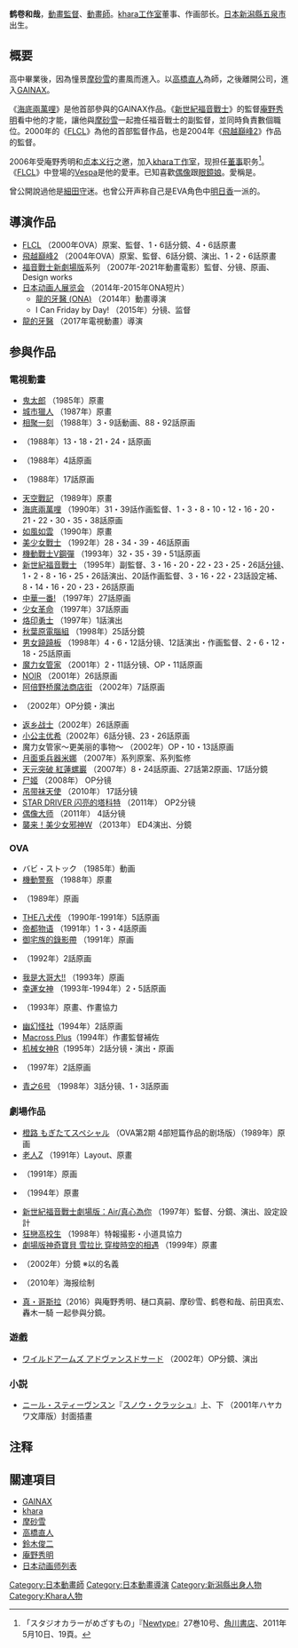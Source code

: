 {{noteTA|G1=Anime}}
{{藝人
|姓名 = 鶴卷和哉
|類型 = 導演
|圖片 = 
|圖片尺寸 = 
|圖片簡介 = 
|本名 = 
|外文名 = {{lang|ja|{{ruby-ja|鶴巻 和哉|つるまき かずや}}}}
|外文 = 
|羅馬拼音 = Tsurumaki Kazuya
|英文名 = 
|暱稱 = 
|其他藝名 = 
|國籍 = {{JPN}}
|民族 = 
|籍貫 = 
|出生日期 = {{Birth date and age|1966|2|2}}
|出生地點 = 
|逝世日期 = 
|逝世地點 = 
|職業 = [[動畫監督|動畫監督]]<br/>[[動畫師|動畫師]]
|語言 = 
|教育程度 = 
|母校 = 
|宗教信仰 = 
|配偶 = 
|兒女 = 
|父母 = 
|親屬 = 
|出道地點 = 
|出道日期 = 
|出道作 = 
|代表作 = [[FLCL|FLCL]]<br/>[[飛越巔峰2|飛越巔峰2]]<br/>[[福音戰士新劇場版|福音戰士新劇場版]]系列
|著名角色 = 
|活躍年代 = 
|經紀公司 = 
|網站 = 
|相關團體 = 
|IMDb = 0875453
|現任成員 = 
|過往成員 = 
|獎項 = 
}}
'''鹤卷和哉'''{{BD|1966年|2月2日|||H鹤卷}}，[[動畫|動畫]][[監督|監督]]、[[動畫師|動畫師]]。[[khara工作室|khara工作室]]董事、作画部长。[[日本|日本]][[新潟縣|新潟縣]][[五泉市|五泉市]]出生。

== 概要 ==
高中畢業後，因為憧景[[摩砂雪|摩砂雪]]的畫風而進入{{tsl|ja|スタジオジャイアンツ|Studio Giants}}。以[[高橋直人|高橋直人]]為師，之後離開公司，進入[[GAINAX|GAINAX]]。

《[[冒險少女娜汀亞|海底兩萬哩]]》是他首部參與的GAINAX作品。《[[新世紀福音戰士|新世紀福音戰士]]》的監督[[庵野秀明|庵野秀明]]看中他的才能，讓他與[[摩砂雪|摩砂雪]]一起擔任福音戰士的副監督，並同時負責數個職位。2000年的《[[FLCL|FLCL]]》為他的首部監督作品，也是2004年《[[飛越巔峰2|飛越巔峰2]]》作品的監督。

2006年受庵野秀明和[[贞本义行|贞本义行]]之邀，加入[[khara工作室|khara工作室]]，现担任[[董事|董事]]职务<ref>{{tsl|ja|氷川竜介|氷川竜介}}「スタジオカラーがめざすもの」『[[Newtype_(杂志)|Newtype]]』27巻10号、[[角川書店|角川書店]]、2011年5月10日、19頁。</ref>。
《[[FLCL|FLCL]]》中登場的[[伟士牌|Vespa]]是他的愛車。已知喜歡[[日本偶像|偶像]]跟[[眼鏡娘|眼鏡娘]]。愛稱是{{nihongo|マッキー}}。

曾公開說過他是[[細田守|細田守]]迷。也曾公开声称自己是EVA角色中[[惣流·明日香·兰格雷|明日香]]一派的。

== 導演作品 ==
* [[FLCL|FLCL]] （2000年OVA）原案、監督、1・6話分鏡、4・6話原畫
* [[飛越巔峰2|飛越巔峰2]] （2004年OVA）原案、監督、6話分鏡、演出、1・2・6話原畫
* [[福音戰士新劇場版|福音戰士新劇場版]]系列 （2007年-2021年動畫電影）監督、分镜、原画、Design works
* [[日本动画人展览会|日本动画人展览会]] （2014年-2015年ONA短片）
** [[龍的牙醫|龍的牙醫 (ONA)]] （2014年）動畫導演
** I Can Friday by Day! （2015年）分镜、监督
* [[龍的牙醫|龍的牙醫]] （2017年電視動畫）導演

== 参與作品 ==
=== 電視動畫 ===
* [[鬼太郎|鬼太郎]] （1985年）原畫
* [[城市獵人|城市獵人]] （1987年）原畫<!-- どのシリーズを担当したのかな？ -->
* [[相聚一刻|相聚一刻]] （1988年）3・9話動画、88・92話原画<!-- テレビ放映は1986年からだが、原畫としてクレジットされるのは1988年より -->
* {{tsl|ja|F (漫画)|F-エフ}} （1988年）13・18・21・24・話原画
* {{tsl|ja|名門!第三野球部|名門!第三野球部}} （1988年）4話原画
* {{tsl|ja|鉄拳チンミ|鉄拳チンミ}}（1988年）17話原画
* [[天空戰記|天空戰記]] （1989年）原畫
* [[冒險少女娜汀亞|海底兩萬哩]] （1990年）31・39話作画監督、1・3・8・10・12・16・20・21・22・30・35・38話原画
* [[如風如雲|如風如雲]] （1990年）原畫
* [[美少女戰士|美少女戰士]] （1992年）28・34・39・46話原画
* [[機動戰士V鋼彈|機動戰士V鋼彈]] （1993年）32・35・39・51話原画
* [[新世紀福音戰士|新世紀福音戰士]] （1995年）副監督、3・16・20・22・23・25・26話[[分镜|分镜]]、1・2・8・16・25・26話演出、20話作画監督、3・16・22・23話設定補、8・14・16・20・23・26話原画
* [[中華一番!|中華一番!]] （1997年）27話原画
* [[少女革命|少女革命]] （1997年）37話原画
* [[烙印勇士|烙印勇士]] （1997年）1話演出
* [[秋葉原電腦組|秋葉原電腦組]] （1998年）25話分鏡
* [[男女蹺蹺板|男女蹺蹺板]] （1998年）4・6・12話分镜、12話演出・作画監督、2・6・12・18・25話原画
* [[魔力女管家|魔力女管家]] （2001年）2・11話分镜、OP・11話原画
* [[NOIR|NOIR]] （2001年）26話原画
* [[阿倍野桥魔法商店街|阿倍野桥魔法商店街]] （2002年）7話原画
* {{tsl|ja|パラッパラッパー|PaRappa the Rapper}} （2002年）OP分鏡・演出
* [[返乡战士|返乡战士]]（2002年）26話原画
* [[小公主优希|小公主优希]]（2002年）6話分镜、23・26話原画
* 魔力女管家～更美丽的事物～ （2002年）OP・10・13話原画
* [[月面兎兵器米娜|月面兎兵器米娜]] （2007年）系列原案、系列監修
* [[天元突破_紅蓮螺巖|天元突破 紅蓮螺巖]] （2007年）8・24話原画、27話第2原画、17話分鏡
* [[尸姬|尸姬]] （2008年） OP分镜
* [[吊带袜天使|吊带袜天使]] （2010年） 17話分镜
* [[STAR_DRIVER_闪亮的塔科特|STAR DRIVER 闪亮的塔科特]] （2011年） OP2分镜
* [[偶像大师_(动画)|偶像大师]] （2011年） 4話分镜
* [[袭来！美少女邪神|襲来！美少女邪神W]] （2013年） ED4演出、分鏡

=== OVA ===
* バビ・ストック （1985年）動画
* [[機動警察|機動警察]] （1988年）原畫
* {{tsl|ja|レイナ剣狼伝説|レイナ剣狼伝説III}} （1989年）原画
* [[THE八犬传|THE八犬传]] （1990年-1991年）5話原画
* [[帝都物语|帝都物语]] （1991年）1・3・4話原画
* [[御宅族的錄影帶|御宅族的錄影帶]]  （1991年）原画
* {{tsl|ja|OZ (樹なつみの漫画)|OZ (漫画)|OZ}} （1992年）2話原画
* [[我是大哥大!!|我是大哥大!!]] （1993年）原画
* [[幸運女神|幸運女神]] （1993年-1994年）2・5話原画
* {{tsl|ja|妖世紀水滸伝|妖世紀水滸伝 -魔星降臨-}} （1993年）原畫、作畫協力
* [[幽幻怪社|幽幻怪社]]（1994年）2話原画
* [[Macross_Plus|Macross Plus]]（1994年）作畫監督補佐
* [[機械女神|机械女神R]]（1995年）2話分镜・演出・原画
* {{tsl|ja|でたとこプリンセス|でたとこプリンセス}} （1997年）2話原画
* [[青之6号|青之6号]] （1998年）3話分镜、1・3話原画

=== 劇場作品 ===
* [[橙路|橙路 もぎたてスペシャル]] （OVA第2期 4部短篇作品的剧场版）（1989年）原画
* [[老人Z|老人Z]] （1991年）Layout、原畫
* {{tsl|ja|ユメミと銀のバラ騎士団|月光のピアス ユメミと銀のバラ騎士団}} （1991年）原画
* {{tsl|ja|餓狼伝説 -THE MOTION PICTURE-|餓狼伝説 -THE MOTION PICTURE-}} （1994年）原畫
* [[新世紀福音戰士劇場版：Air/真心為你|新世紀福音戰士劇場版：Air/真心為你]] （1997年）監督、分鏡、演出、設定設計
* [[狂戀高校生|狂戀高校生]] （1998年）特報撮影・小道具協力
* [[神奇寶貝動畫電影版|劇場版神奇寶貝 雪拉比 穿梭時空的相遇]] （1999年）原畫
* {{tsl|ja|ミニモニ。|ミニモニ。THE（じゃ）ムービー お菓子な大冒険！}} （2002年）分鏡 ※以'''{{lang|ja|ツルマキカズヤ}}'''的名義
* {{tsl|ja|乱暴と待機|乱暴と待機}} （2010年）海报绘制
*[[正宗哥吉拉|真・哥斯拉]]（2016）與庵野秀明、樋口真嗣、摩砂雪、鹤卷和哉、前田真宏、轟木一騎 一起參與分鏡。

=== 遊戲 ===
* [[ワイルドアームズ_アドヴァンスドサード|ワイルドアームズ アドヴァンスドサード]] （2002年）OP分鏡、演出

=== 小説 ===
* [[ニール・スティーヴンスン|ニール・スティーヴンスン]]『[[スノウ・クラッシュ|スノウ・クラッシュ]]』上、下 （2001年ハヤカワ文庫版）封面插畫

== 注释 ==
{{Reflist}}

== 關連項目 ==
* [[GAINAX|GAINAX]]
* [[khara|khara]]
* [[摩砂雪|摩砂雪]]
* [[高橋直人|高橋直人]]
* [[鈴木俊二|鈴木俊二]]
* [[庵野秀明|庵野秀明]]
* [[日本动画师列表|日本动画师列表]]

{{新世紀福音戰士系列}}

{{Authority control}}
{{DEFAULTSORT:Tsurumaki Kazuya}}
[[Category:日本動畫師|Category:日本動畫師]]
[[Category:日本動畫導演|Category:日本動畫導演]]
[[Category:新潟縣出身人物|Category:新潟縣出身人物]]
[[Category:Khara人物|Category:Khara人物]]